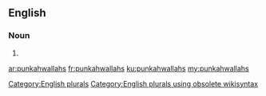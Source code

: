 ==English==

===Noun===
{{head|en}}

# {{plural of|punkahwallah}}

[[Category:English plurals]][[Category:English plurals using obsolete wikisyntax]]

[[ar:punkahwallahs]]
[[fr:punkahwallahs]]
[[ku:punkahwallahs]]
[[my:punkahwallahs]]